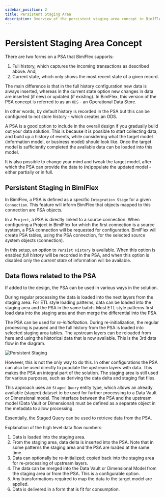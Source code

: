 ---
sidebar_position: 2
title: Persistent Staging Area
description: Overview of the persistent staging area concept in BimlFlex
---
<head>
  <meta name="varigenceProduct" content="BimlFlex"></meta>
  <meta name="varigenceArticleType" content="Conceptual"></meta>
</head>



# Persistent Staging Area Concept

<InclHeaderPersistentStagingArea />

There are two forms on a PSA that BimlFlex supports:

1. Full history, which captures the incoming transactions as described above. And,
2. Current state, which only shows the most recent state of a given record.

The main difference is that in the full history configuration new data is always inserted, whereas in the current state option new changes in data are inserted (if new) or updated (if existing). In BimlFlex, this version of the PSA concept is referred to as an `ODS` - an Operational Data Store.

In other words, by default history is recorded in the PSA but this can be configured to not store history - which creates an ODS.

A PSA is a good option to include in the overall design if you gradually build out your data solution. This is because it is possible to start collecting data, and build up a history of events, while considering what the target model (information model, or business model) should look like. Once the target model is sufficiently completed the available data can be loaded into this model.

It is also possible to change your mind and tweak the target model, after which the PSA can provide the data to (re)populate the updated model - either partially or in full.

## Persistent Staging in BimlFlex

In BimlFlex, a PSA is defined as a specific `Integration Stage` for a given `Connection`. This feature will inform BimlFlex that objects mapped to this connection are PSA objects.

In a `Project`, a PSA is directly linked to a source connection. When configuring a Project in BimlFlex for which the first connection is a source system, a PSA connection will be requested for configuration. BimlFlex will create PSA tables, using the PSA connection, for the selected source system objects (connection).

In this setup, an option to `Persist History` is available. When this option is enabled *full history* will be recorded in the PSA, and when this option is disabled only the *current state* of information will be available.

## Data flows related to the PSA

If added to the design, the PSA can be used in various ways in the solution.

During regular processing the data is loaded into the next layers from the staging area. For ETL style loading patterns, data can be loaded into the staging area and the PSA in the same batch. Most ETL style patterns first load data into the staging area and then merge the differential into the PSA.

The PSA can be used for *re-initialization*. During re-initialization, the regular processing is paused and the full history from the PSA is loaded into selected staging area tables. The upstream layers can be reloaded from here and using the historical data that is now available. This is the 3rd data flow in the diagram.

![Persistent Staging](/img/bimlflex/bimlflex-dataflow-reinitialisation.png "Persistent Staging for re-initialization")

However, this is not the only way to do this. In other configurations the PSA can also be used directly to populate the upstream layers with data. This makes the PSA an integral part of the solution. The staging area is still used for various purposes, such as deriving the data delta and staging flat files.

This approach uses an `Staged Query` entity type, which allows an already available (staged) dataset to be used for further processing to a Data Vault or Dimensional model. The interface between the PSA and the upstream model (Data Vault or Dimensional) must be defined as a separate object in the metadata to allow processing.

Essentially, the Staged Query can be used to retrieve data from the PSA.

Explanation of the high level data flow numbers:

1. Data is loaded into the staging area.
2. From the staging area, data delta is inserted into the PSA. Note that in some patterns the staging area and the PSA are loaded at the same time.
3. Data can optionally be re-initialized; copied back into the staging area for re-processing of upstream layers.
4. The data can be merged into the Data Vault or Dimensional Model from the staging area or from the PSA. This is a configurable option.
5. Any transformations required to map the data to the target model are applied.
6. Data is delivered in a form that is fit for consumption.
